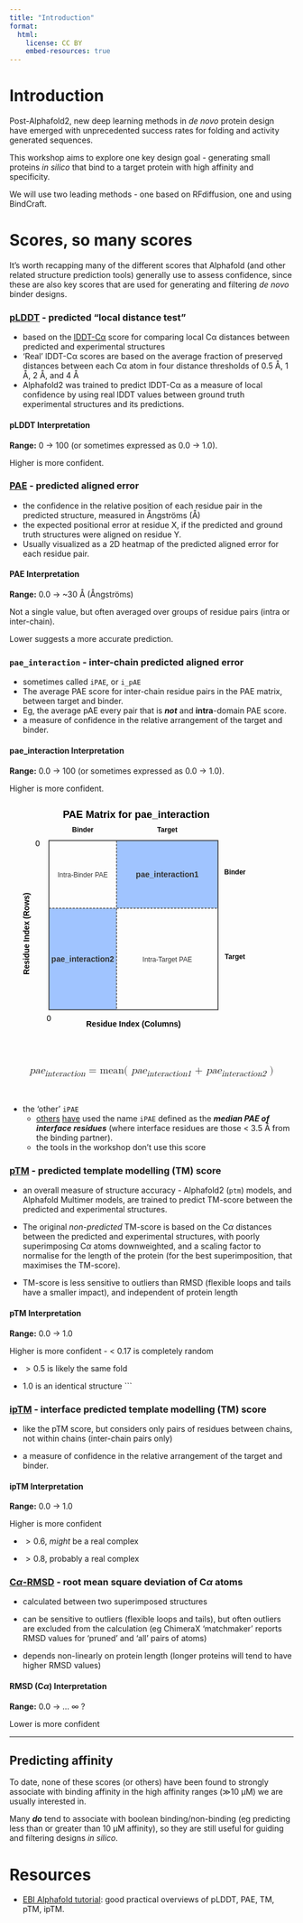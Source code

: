 ```yaml
---
title: "Introduction"
format:
  html:
    license: CC BY
    embed-resources: true
---
```


# Introduction

Post-Alphafold2, new deep learning methods in _de novo_ protein design have emerged with unprecedented success rates for folding and activity generated sequences.

This workshop aims to explore one key design goal - generating small proteins _in silico_ that bind to a target protein with high affinity and specificity.

We will use two leading methods - one based on RFdiffusion, one and using BindCraft.

# Scores, so many scores

It's worth recapping many of the different scores that Alphafold (and other related structure prediction tools) generally use to assess confidence, since these are also key scores that are used for generating and filtering _de novo_ binder designs.

### [pLDDT](https://www.ebi.ac.uk/training/online/courses/alphafold/inputs-and-outputs/evaluating-alphafolds-predicted-structures-using-confidence-scores/plddt-understanding-local-confidence/) - predicted "local distance test"

  - based on the [lDDT-Cα](https://pmc.ncbi.nlm.nih.gov/articles/PMC3799472/) score for comparing local Cα distances between predicted and experimental structures
  - 'Real' lDDT-Cα scores are based on the average fraction of preserved distances between each Cα atom in four distance thresholds of 0.5 Å, 1 Å, 2 Å, and 4 Å 
  - Alphafold2 was trained to predict lDDT-Cα as a measure of local confidence by using real lDDT values between ground truth experimental structures and its predictions.

::: {.callout-note icon=false}

#### pLDDT Interpretation

**Range:** 0 → 100 (or sometimes expressed as 0.0 → 1.0).

Higher is more confident.
:::

### [PAE](https://www.ebi.ac.uk/training/online/courses/alphafold/inputs-and-outputs/evaluating-alphafolds-predicted-structures-using-confidence-scores/pae-a-measure-of-global-confidence-in-alphafold-predictions/) - predicted aligned error

  - the confidence in the relative position of each residue pair in the predicted structure, measured in Ångströms (Å)
  - the expected positional error at residue X, if the predicted and ground truth structures were aligned on residue Y.
  - Usually visualized as a 2D heatmap of the predicted aligned error for each residue pair.

::: {.callout-note icon=false}

#### PAE Interpretation

**Range:** 0.0 → ~30 Å (Ångströms)

Not a single value, but often averaged over groups of residue pairs (intra or inter-chain).

Lower suggests a more accurate prediction.
:::


### `pae_interaction` - inter-chain predicted aligned error

  - sometimes called `iPAE`, or `i_pAE`
  - The average PAE score for inter-chain residue pairs in the PAE matrix, between target and binder.
  - Eg, the average pAE every pair that is _**not**_ and **intra**-domain PAE score.
  - a measure of confidence in the relative arrangement of the target and binder.

::: {.callout-note icon=false}

#### pae_interaction Interpretation

**Range:** 0.0 → 100 (or sometimes expressed as 0.0 → 1.0).

Higher is more confident.
:::

```{=html}
<div class="bg-white dark:bg-gray-800 rounded-2xl shadow-lg p-6 md:p-10 max-w-2xl w-full">
<!-- SVG Visualization -->
<div class="flex justify-center">
<svg width="500" height="450" xmlns="http://www.w3.org/2000/svg" font-family="sans-serif" font-size="14">
<!-- Define styles -->
<style>
.matrix-bg { fill: #f0f0f0; stroke: #333; stroke-width: 1.5; }
.interaction-area { fill: #a0c4ff; }
.divider-line { stroke: #555; stroke-width: 1.5; stroke-dasharray: 4 2; }
.label-text { fill: #000; text-anchor: middle; }
.axis-label { fill: #000; text-anchor: middle; font-weight: bold; }
.formula-text { font-family: monospace; font-size: 16px; }
.quadrant-label { fill: #333; text-anchor: middle; }
</style>

<!-- Title -->
<text x="225" y="30" class="axis-label" font-size="18">PAE Matrix for pae_interaction</text>

<!-- Highlighted Interaction Areas -->
<!-- pae_interaction1 = pae[:binderlen, binderlen:] -->
<rect x="190" y="70" width="180" height="120" class="interaction-area" />
<!-- pae_interaction2 = pae[binderlen:, :binderlen] -->
<rect x="70" y="190" width="120" height="180" class="interaction-area" />

<!-- Matrix Background & Outline -->
<rect x="70" y="70" width="300" height="300" class="matrix-bg" fill-opacity="0" />

<!-- Divider Lines -->
<line x1="190" y1="70" x2="190" y2="370" class="divider-line" />
<line x1="70" y1="190" x2="370" y2="190" class="divider-line" />

<!-- Axis Labels and Ticks -->
<!-- Y-Axis (Rows) -->
<text x="35" y="235" class="axis-label" transform="rotate(-90 35 235)">Residue Index (Rows)</text>
<text x="50" y="80" class="label-text" text-anchor="end">0</text>
<text x="400" y="130" class="axis-label" font-size="12">Binder</text>
<text x="400" y="280" class="axis-label" font-size="12">Target</text>

<!-- X-Axis (Columns) -->
<text x="220" y="400" class="axis-label">Residue Index (Columns)</text>
<text x="70" y="390" class="label-text">0</text>
<text x="130" y="55" class="axis-label" font-size="12">Binder</text>
<text x="280" y="55" class="axis-label" font-size="12">Target</text>

<!-- Quadrant labels -->
<text x="130" y="135" class="quadrant-label" font-size="12">Intra-Binder PAE</text>
<text x="280" y="135" class="quadrant-label" font-weight="bold">pae_interaction1</text>
<text x="130" y="285" class="quadrant-label" font-weight="bold">pae_interaction2</text>
<text x="280" y="285" class="quadrant-label" font-size="12">Intra-Target PAE</text>
</svg>

<div style="text-align:center; margin-top: 1rem;">
  <span style="font-family: 'Latin Modern Math', 'STIX Two Math', 'Cambria Math', 'MathJax_Main', serif; font-size: 1.3em;">
    <i>pae<sub>interaction</sub></i> = mean( <i>pae<sub>interaction1</sub></i> + <i>pae<sub>interaction2</sub></i> )
  </span>
</div>

</div>
</div>
```
<br/>

- the 'other' `iPAE`
  - [others](https://doi.org/10.1021/acs.jcim.3c00378) [have](http://dx.doi.org/10.1038/s44320-023-00005-6) used the name `iPAE` defined as the _**median PAE of interface residues**_ (where interface residues are those < 3.5 Å from the binding partner).
  - the tools in the workshop don't use this score


### [pTM](https://www.ebi.ac.uk/training/online/courses/alphafold/inputs-and-outputs/evaluating-alphafolds-predicted-structures-using-confidence-scores/confidence-scores-in-alphafold-multimer/) - predicted template modelling (TM) score

- an overall measure of structure accuracy - Alphafold2 (`ptm`) models, and Alphafold Multimer models, are trained to predict TM-score between the predicted and experimental structures.

- The original _non-predicted_ TM-score is based on the C$\alpha$ distances between the predicted and experimental structures, with poorly superimposing C$\alpha$ atoms downweighted, and a scaling factor to normalise for the length of the protein (for the best superimposition, that maximises the TM-score).

- TM-score is less sensitive to outliers than RMSD (flexible loops and tails have a smaller impact), and independent of protein length

::: {.callout-note icon=false}

#### pTM Interpretation

**Range:** 0.0 → 1.0

Higher is more confident
- $< ~0.17$ is completely random

- $> 0.5$ is likely the same fold

- $1.0$ is an identical structure
```
:::

### [ipTM](https://www.ebi.ac.uk/training/online/courses/alphafold/inputs-and-outputs/evaluating-alphafolds-predicted-structures-using-confidence-scores/confidence-scores-in-alphafold-multimer/) - interface predicted template modelling (TM) score

  - like the pTM score, but considers only pairs of residues between chains, not within chains (inter-chain pairs only)
  
  - a measure of confidence in the relative arrangement of the target and binder.

::: {.callout-note icon=false}

#### ipTM Interpretation

**Range:** 0.0 → 1.0

Higher is more confident

- $> 0.6$, _might_ be a real complex

- $> 0.8$, probably a real complex
:::

### [C$\alpha$-RMSD](https://en.wikipedia.org/wiki/Root_mean_square_deviation_of_atomic_positions) - root mean square deviation of C$\alpha$ atoms

- calculated between two superimposed structures

- can be sensitive to outliers (flexible loops and tails), but often outliers are excluded from the calculation (eg ChimeraX 'matchmaker' reports RMSD values for 'pruned' and 'all' pairs of atoms)

- depends non-linearly on protein length (longer proteins will tend to have higher RMSD values)

::: {.callout-note icon=false}

#### RMSD (C$\alpha$) Interpretation

**Range:** 0.0 → ... ∞ ?

Lower is more confident
:::


----

::: {.callout-tip}
## Predicting affinity

To date, none of these scores (or others) have been found to strongly associate with binding affinity in the high affinity ranges (≫10 μM) we are usually interested in.

Many **_do_** tend to associate with boolean binding/non-binding (eg predicting less than or greater than 10 μM affinity), so they are still useful for guiding and filtering designs _in silico_.

:::

# Resources

- [EBI Alphafold tutorial](https://www.ebi.ac.uk/training/online/courses/alphafold/): good practical overviews of pLDDT, PAE, TM, pTM, ipTM.